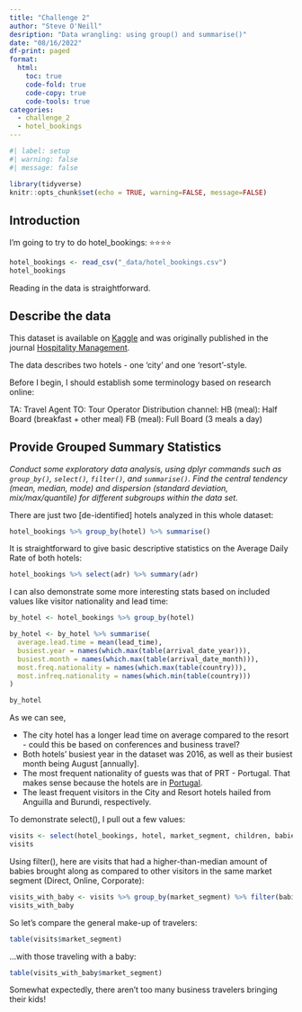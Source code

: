 ```yaml
---
title: "Challenge 2"
author: "Steve O'Neill"
desription: "Data wrangling: using group() and summarise()"
date: "08/16/2022"
df-print: paged
format:
  html:
    toc: true
    code-fold: true
    code-copy: true
    code-tools: true
categories:
  - challenge_2
  - hotel_bookings
---
```


```r
#| label: setup
#| warning: false
#| message: false

library(tidyverse)
knitr::opts_chunk$set(echo = TRUE, warning=FALSE, message=FALSE)
```

## Introduction

I'm going to try to do hotel_bookings: ⭐⭐⭐⭐

```r
hotel_bookings <- read_csv("_data/hotel_bookings.csv")
hotel_bookings
```

Reading in the data is straightforward.

## Describe the data

This dataset is available on [Kaggle](https://www.kaggle.com/datasets/jessemostipak/hotel-booking-demand) and was originally published in the journal [Hospitality Management](https://www.sciencedirect.com/science/article/pii/S2352340918315191).

The data describes two hotels - one 'city' and one 'resort'-style.

Before I begin, I should establish some terminology based on research online:

TA: Travel Agent TO: Tour Operator Distribution channel: HB (meal): Half Board (breakfast + other meal) FB (meal): Full Board (3 meals a day)

## Provide Grouped Summary Statistics

*Conduct some exploratory data analysis, using dplyr commands such as `group_by()`, `select()`, `filter()`, and `summarise()`. Find the central tendency (mean, median, mode) and dispersion (standard deviation, mix/max/quantile) for different subgroups within the data set.*

There are just two \[de-identified\] hotels analyzed in this whole dataset:

```r
hotel_bookings %>% group_by(hotel) %>% summarise()
```

It is straightforward to give basic descriptive statistics on the Average Daily Rate of both hotels:

```r
hotel_bookings %>% select(adr) %>% summary(adr)

```

I can also demonstrate some more interesting stats based on included values like visitor nationality and lead time:

```r
by_hotel <- hotel_bookings %>% group_by(hotel)

by_hotel <- by_hotel %>% summarise(
  average.lead.time = mean(lead_time),
  busiest.year = names(which.max(table(arrival_date_year))),
  busiest.month = names(which.max(table(arrival_date_month))),
  most.freq.nationality = names(which.max(table(country))),
  most.infreq.nationality = names(which.min(table(country)))
)

by_hotel
```

As we can see,

-   The city hotel has a longer lead time on average compared to the resort - could this be based on conferences and business travel?
-   Both hotels' busiest year in the dataset was 2016, as well as their busiest month being August \[annually\].
-   The most frequent nationality of guests was that of PRT - Portugal. That makes sense because the hotels are in [Portugal](https://www.sciencedirect.com/science/article/pii/S2352340918315191).
-   The least frequent visitors in the City and Resort hotels hailed from Anguilla and Burundi, respectively.

To demonstrate select(), I pull out a few values:

```r
visits <- select(hotel_bookings, hotel, market_segment, children, babies, country, reservation_status, reservation_status_date, arrival_date_month, adr)
visits
```

Using filter(), here are visits that had a higher-than-median amount of babies brought along as compared to other visitors in the same market segment (Direct, Online, Corporate):

```r
visits_with_baby <- visits %>% group_by(market_segment) %>% filter(babies > median(babies, na.rm = TRUE))
visits_with_baby
```

So let's compare the general make-up of travelers:

```r
table(visits$market_segment)
```

...with those traveling with a baby:

```r
table(visits_with_baby$market_segment)
```

Somewhat expectedly, there aren't too many business travelers bringing their kids!

